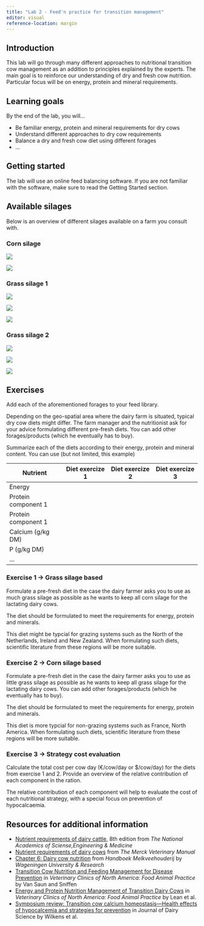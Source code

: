 ```yaml
---
title: "Lab 2 - Feed'n practice for transition management"
editor: visual
reference-location: margin
---
```


## Introduction

This lab will go through many different approaches to nutritional transition cow management as an addition to principles explained by the experts. The main goal is to reinforce our understanding of dry and fresh cow nutrition. Particular focus will be on energy, protein and mineral requirements.

## Learning goals

By the end of the lab, you will...

-   Be familiar energy, protein and mineral requirements for dry cows
-   Understand different approaches to dry cow requirements
-   Balance a dry and fresh cow diet using different forages
-   ...

## Getting started

::: callout-important
The lab will use an online feed balancing software. If you are not familiar with the software, make sure to read the Getting Started section.
:::

## Available silages

Below is an overview of different silages available on a farm you consult with.

### Corn silage

![](images/lab-2/corn-silage-1.png){fig-alt="Corn silage 1"}

![](images/lab-2/corn-silage-2.png){fig-alt="Corn silage 2"}

### Grass silage 1

![](images/lab-2/grass-silage-1.1.png)

![](images/lab-2/grass-silage-1.2.png)

![](images/lab-2/grass-silage-1.3.png)

### Grass silage 2

![](images/lab-2/grass-silage-2.1.png)

![](images/lab-2/grass-silage-2.2.png)

![](images/lab-2/grass-silage-2.3.png)

## Exercises

Add each of the aforementioned forages to your feed library.

Depending on the geo-spatial area where the dairy farm is situated, typical dry cow diets might differ. The farm manager and the nutritionist ask for your advice formulating different pre-fresh diets. You can add other forages/products (which he eventually has to buy).

Summarize each of the diets according to their energy, protein and mineral content. You can use (but not limited, this example)

| Nutrient            | Diet exercize 1 | Diet exercize 2 | Diet exercize 3 |
|---------------------|-----------------|-----------------|-----------------|
| Energy              |                 |                 |                 |
| Protein component 1 |                 |                 |                 |
| Protein component 1 |                 |                 |                 |
| Calcium (g/kg DM)   |                 |                 |                 |
| P (g/kg DM)         |                 |                 |                 |
| ...                 |                 |                 |                 |

### Exercise 1 -\> Grass silage based

Formulate a pre-fresh diet in the case the dairy farmer asks you to use as much grass silage as possible as he wants to keep all corn silage for the lactating dairy cows.

The diet should be formulated to meet the requirements for energy, protein and minerals.

::: callout-note
This diet might be typcial for grazing systems such as the North of the Netherlands, Ireland and New Zealand. When formulating such diets, scientific literature from these regions will be more suitable.
:::

### Exercise 2 -\> Corn silage based

Formulate a pre-fresh diet in the case the dairy farmer asks you to use as little grass silage as possible as he wants to keep all grass silage for the lactating dairy cows. You can add other forages/products (which he eventually has to buy).

The diet should be formulated to meet the requirements for energy, protein and minerals.

::: callout-note
This diet is more typcial for non-grazing systems such as France, North America. When formulating such diets, scientific literature from these regions will be more suitable.
:::

### Exercise 3 -\> Strategy cost evaluation

Calculate the total cost per cow day (€/cow/day or \$/cow/day) for the diets from exercise 1 and 2. Provide an overview of the relative contribution of each component in the ration.

::: callout-note
The relative contribution of each component will help to evaluate the cost of each nutritional strategy, with a special focus on prevention of hypocalcaemia.
:::

## Resources for additional information

-   [Nutrient requirements of dairy cattle](https://nap.nationalacademies.org/catalog/25806/nutrient-requirements-of-dairy-cattle-eighth-revised-edition), 8th edition from *The National Academics of Sciense,Engineering & Medicine*
-   [Nutrient requirements of dairy cows](https://www.msdvetmanual.com/management-and-nutrition/nutrition-dairy-cattle/nutritional-requirements-of-dairy-cattle) from *The Merck Veterinary Manual*
-   [Chapter 6: Dairy cow nutrition](https://www.wur.nl/nl/show/handboek-melkveehouderij.htm) from *Handboek Melkveehouderij* by *Wageningen University & Research*
-   [Transition Cow Nutrition and Feeding Management for Disease Prevention](https://doi.org/10.1016/j.cvfa.2014.07.009) in *Veterinary Clinics of North America: Food Animal Practice* by Van Saun and Sniffen
-   [Energy and Protein Nutrition Management of Transition Dairy Cows](https://doi.org/10.1016/j.cvfa.2013.03.005) in *Veterinary Clinics of North America: Food Animal Practice* by Lean et al.
-   [Symposium review: Transition cow calcium homeostasis---Health effects of hypocalcemia and strategies for prevention](https://doi.org/10.3168/jds.2019-17268) in Journal of Dairy Science by Wilkens et al.

